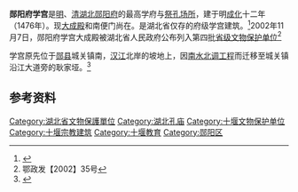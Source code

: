 {{文物保护单位
| 级别 = 省级
| 省区市 = 湖北省
| 图片 = 
| 名称 = 郧阳府学宫大成殿
| 编号 = 4-37
| 分类 = 古建筑
| 时代 = [[明朝|明]]
| 所在 = [[十堰市|十堰市]][[郧县|郧县]]
| 登录 = 2002年11月7日
}}
'''郧阳府学宫'''是[[明朝|明]]、[[清朝|清]][[湖北|湖北]][[郧阳府|郧阳府]]的最高学府与[[祭孔|祭孔]][[孔庙|场所]]，建于明[[成化|成化]]十二年（1476年）。现[[大成殿|大成殿]]和南便门尚在。是湖北省仅存的府级学宫建筑。<ref>{{cite web| language =| publisher =平和书院| title =湖北现存孔庙基本情况| url =http://www.pinghesy.com/data/2007/0716/article_1098.htm| author =孙君恒| date =| accessdate =| archive-url =https://web.archive.org/web/20090107123025/http://www.pinghesy.com/data/2007/0716/article_1098.htm| archive-date =2009-01-07| dead-url =yes}}</ref>2002年11月7日，郧阳府学宫大成殿被湖北省人民政府公布列入第四批[[湖北省文物保护单位|省级文物保护单位]]<ref>鄂政发【2002】35号</ref>

学宫原先位于[[郧县|郧县]]城关镇南，[[汉江_(中国)|汉江]]北岸的坡地上，因[[南水北调工程|南水北调工程]]而迁移至城关镇沿江大道旁的耿家垭。<ref>{{cite web| language =| publisher =湖北日报| title =全省惟一现存府学宫——郧县大成殿将迁新址| url =http://www.cnhubei.com/aa/ca102930.htm| author =| date =2002-06-27| accessdate =| deadurl =yes| archiveurl =https://web.archive.org/web/20070814025148/http://www.cnhubei.com/aa/ca102930.htm| archivedate =2007-08-14}}</ref>

==参考资料==
{{reflist}}

{{湖北省境内的孔庙}}
{{DEFAULTSORT:Y郧}}

[[Category:湖北省文物保護單位|Category:湖北省文物保護單位]]
[[Category:湖北孔庙|Category:湖北孔庙]]
[[Category:十堰文物保护单位|Category:十堰文物保护单位]]
[[Category:十堰宗教建筑|Category:十堰宗教建筑]]
[[Category:十堰教育|Category:十堰教育]]
[[Category:郧阳区|Category:郧阳区]]